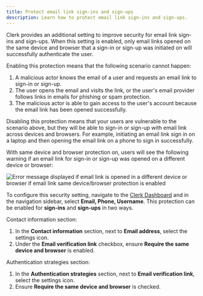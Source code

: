 ```yaml
---
title: Protect email link sign-ins and sign-ups
description: Learn how to protect email link sign-ins and sign-ups.
---
```


Clerk provides an additional setting to improve security for email link sign-ins and sign-ups. When this setting is enabled, only email links opened on the same device and browser that a sign-in or sign-up was initiated on will successfully authenticate the user.

Enabling this protection means that the following scenario cannot happen:

1. A malicious actor knows the email of a user and requests an email link to sign-in or sign-up.
1. The user opens the email and visits the link, or the user's email provider follows links in emails for phishing or spam protection.
1. The malicious actor is able to gain access to the user's account because the email link has been opened successfully.

Disabling this protection means that your users are vulnerable to the scenario above, but they will be able to sign-in or sign-up with email link across devices and browsers. For example, initiating an email link sign in on a laptop and then opening the email link on a phone to sign in successfully.

With same device and browser protection on, users will see the following warning if an email link for sign-in or sign-up was opened on a different device or browser:

![Error message displayed if email link is opened in a different device or browser if email link same device/browser protection is enabled](/docs/images/security/email-link_require-same-client.webp)

To configure this security setting, navigate to the [Clerk Dashboard](https://dashboard.clerk.com/last-active?path=user-authentication/email-phone-username) and in the navigation sidebar, select **Email, Phone, Username**. This protection can be enabled for **sign-ins** and **sign-ups** in two ways.

Contact information section:

1. In the **Contact information** section, next to **Email address**, select the settings icon.
1. Under the **Email verification link** checkbox, ensure **Require the same device and browser** is enabled.

Authentication strategies section:

1. In the **Authentication strategies** section, next to **Email verification link**, select the settings icon.
1. Ensure **Require the same device and browser** is checked.
